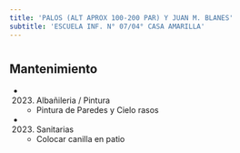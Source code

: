 ```yaml
---
title: 'PALOS (ALT APROX 100-200 PAR) Y JUAN M. BLANES'
subtitle: 'ESCUELA INF. N° 07/04° CASA AMARILLA'
---
```


#


## Mantenimiento

*  (2023) Albañileria / Pintura 
    + Pintura de Paredes y Cielo rasos

*  (2023) Sanitarias 
    + Colocar canilla en patio



